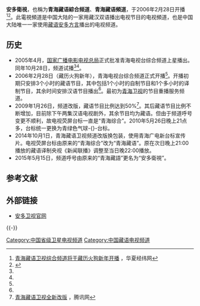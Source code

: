 {{Update|time=2021-04-04T06:57:18+00:00}}
{{expand|time=2014-03-09T07:26:28+00:00}}
{{TV channel|[[青海广播电视台|青海广播电视台]]}}
{{頻道資訊
| 頻道名稱         = 安多衛視
| 頻道圖片檔案     = 
| 頻道圖片尺寸     = 
| 頻道圖片名稱     = 
| 所屬國家         = {{CHN}}
| 所屬國家或地區   = 
| 總部所在         = {{CHN}}[[青海省|青海省]][[西宁市|西宁市]]
| 播放地區         = 
| 成立日期         = 
| 試播日期         = 2005年10月28日
| 開播日期         = 2006年2月28日
| 停播日期         = 
| 頻道語言         = 安多藏语（藏语安多方言）
| 頻道呼號         = 安多衛視
| 頻道類別         = 综合
| 視頻格式         = [[PAL制式|PAL]] ([[576i|576i]] [[縱橫比_(圖像)|4:3]])
| 收視率           = 
| 收視率調查時間   = 
| 收視率資料來源   = 
| 頻道口號         = 
| 擁有者           = [[青海廣播电视台|青海廣播电视台]]
| 持股者           = 
| 前頻道名稱       = '''青海电视台综合频道'''<br/><small>(2005年10月28日至2014年9月30日)</small><br/>'''青海藏语卫视'''<br/><small>(2014年10月1日至2015年5月14日)</small>
| 被取代名稱       = 安多卫视<br/><small>(2015年5月15日至今)</small>
| 前頻道呼號       = 
| 被取代呼號       = 
| 集團同類頻道     = 
| 重播服務頻道     = 
| 頻道官方網站     = 
| 備註             = 
| 無線電視供應商01 = 
| 無線電視頻道數01 = 
| 數位電視供應商01 = 
| 數位電視頻道數01 = 
| 數位電視供應商02 = 
| 數位電視頻道數02 = 
| 數位電視供應商03 = 
| 數位電視頻道數03 = 
| 有線電視供應商01 = 中国大陆部分地区
| 有線電視頻道數01 = 随地区而变
| 衛星電視供應商01 = 中星6B<br>中星9号
| 衛星電視頻道數01 = 观众自行接收
| 線上收看網站01   = 
| 線上收看網址01   = 
}}

'''安多衛視'''，也稱为'''青海藏语綜合频道'''、'''青海藏语頻道'''，于2006年2月28日开播<ref name="kb2006">[http://www.huaxia.com/qh-tw/2005/00377474.html 青海藏语卫视综合频道将于藏历火狗新年开播] {{Wayback|url=http://www.huaxia.com/qh-tw/2005/00377474.html |date=20150924031941 }}，华夏经纬网</ref><ref name="zskb">{{Cite web|title=青海电视台藏语卫视综合频道昨晚正式开播_新闻中心_新浪网|url=http://news.sina.com.cn/o/2006-03-01/08438329657s.shtml|access-date=2021-07-13|work=news.sina.com.cn|archive-date=2019-01-02|archive-url=https://web.archive.org/web/20190102002240/http://news.sina.com.cn/o/2006-03-01/08438329657s.shtml|dead-url=no}}</ref>。此電視頻道是中国大陆的一家用藏汉双语播出电视节目的电视頻道，也是中国大陆唯一一家使用[[藏语|藏语]][[安多方言|安多方言]]播出的电视频道。

==历史==
*2005年4月，[[国家广播电影电视总局|国家广播电影电视总局]]正式批准青海电视台综合频道上星播出。同年10月28日，频道试播<ref name="kb2006"/><ref name="zskb"/>。
*2006年2月28日（藏历火狗新年），青海电视台综合频道正式开播<ref name="zskb"/>。开播初期只安排3个小时的藏语节目，其中包括1个小时的自制节目和1个多小时的译制节目，其余时间安排汉语节目播出<ref name="kb2006"/>。最初为[[青海卫视|青海卫视]]的节目重播服务频道。
*2009年1月26日，频道改版，藏语节目比例达到50%<ref>[http://news.qq.com/a/20090105/001155.htm 青海藏语卫视全新改版] {{Wayback|url=http://news.qq.com/a/20090105/001155.htm |date=20150223134753 }}，腾讯网</ref>。其后藏语节目比例不断增加，目前除下午两集汉语电视剧外，其余节目均为藏语。但由于频道呼号变更不顺利，故电视荧屏台标一直是“青海综合”。2010年5月26日晚上21点多，台标统一更换为青绿色气球-{}-台标。
*2014年10月1日，青海藏语卫视频道改版换包装，使用青海广电新台标宣传片。电视荧屏台标由原来的“青海综合”改为“青海藏语”。原在次日晚上21:00播放的藏语译制央视《新闻联播》调整至当日晚22:00播放。
*2015年5月15日，频道呼号由原来的“青海藏語”更名为“安多衛視”。

== 参考文献 ==
{{Reflist}}

== 外部链接 ==
* [http://www.qhtb.cn/ 安多卫视官网] {{Wayback|url=http://www.qhtb.cn/ |date=20121015142901 }}{{bo icon}}
{{-}}
{{青海广播电视台}}
{{中华人民共和国广播电视网络}}
{{藏区|安多}}

[[Category:中国省级卫星电视频道|Category:中国省级卫星电视频道]]
[[Category:中国藏语电视频道|Category:中国藏语电视频道]]